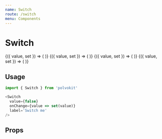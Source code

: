 ```yaml
---
name: Switch
route: /switch
menu: Components
---
```



# Switch

<Playground>
  <VerticalSpacer>
    <Value defaultValue={false}>
      {({ value, set }) => (
        <Switch
          label='Switch me'
          value={value}
          onChange={set}
        />
      )}
    </Value>
    <Value defaultValue={true}>
      {({ value, set }) => (
        <Switch
          label='Switched by default'
          value={value}
          onChange={set}
        />
      )}
    </Value>
    <Value defaultValue={true}>
      {({ value, set }) => (
        <Switch
          label='Disabled switch on'
          value={value}
          onChange={set}
          disabled
        />
      )}
    </Value>
    <Value defaultValue={false}>
      {({ value, set }) => (
        <Switch
          label='Disabled switch off'
          value={value}
          onChange={set}
          disabled
        />
      )}
    </Value>
  </VerticalSpacer>
</Playground>

## Usage

```js
import { Switch } from 'polvokit'

<Switch
  value={false}
  onChange={value => set(value)}
  label='Switch me'
/>
```

## Props

<Props of={Switch} />
